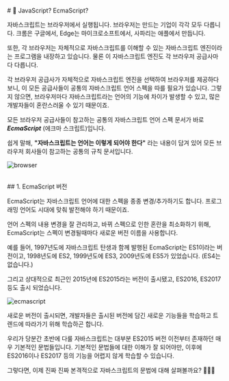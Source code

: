 
<br/>
# 📗 JavaScript? EcmaScript?

자바스크립트는 브라우저에서 실행됩니다. 브라우저는 만드는 기업이 각각 모두 다릅니다. 크롬은 구글에서, Edge는 마이크로소프트에서, 사파리는 애플에서 만듭니다.

또한, 각 브라우저는 자체적으로 자바스크립트를 이해할 수 있는 자바스크립트 엔진이라는 프로그램을 내장하고 있습니다. 물론 이 자바스크립트 엔진도 각 브라우저 공급사마다 다릅니다.

각 브라우저 공급사가 자체적으로 자바스크립트 엔진을 선택하여 브라우저를 제공하다 보니, 이 모든 공급사들이 공통의 자바스크립트 언어 스펙을 따를 필요가 있습니다. 그렇지 않으면, 브라우저마다 자바스크립트라는 언어의 기능에 차이가 발생할 수 있고, 많은 개발자들이 혼란스러울 수 있기 때문이죠.

모든 브라우저 공급사들이 참고하는 공통의 자바스크립트 언어 스펙 문서가 바로 _**EcmaScript**_ (에크마 스크립트)입니다.

쉽게 말해, **"자바스크립트는 언어는 이렇게 되어야 한다"** 라는 내용이 담겨 있어 모든 브라우저 회사들이 참고하는 공통의 규칙 문서입니다.

![browser](/images/posts/browser.svg)

<br/>
## 1. EcmaScript 버전

EcmaScript는 자바스크립트 언어에 대한 스펙을 종종 변경/추가하기도 합니다. 프로그래밍 언어도 시대에 맞춰 발전해야 하기 때문이죠.

언어 스펙의 내용 변경을 잘 관리하고, 바뀌 스펙으로 인한 혼란을 최소화하기 위해, EcmaScript는 스펙이 변경될때마다 새로운 버전 이름을 사용합니다.

예를 들어, 1997년도에 자바스크립트 탄생과 함께 발행된 EcmaScript는 ES1이라는 버전이고, 1998년도에 ES2, 1999년도에 ES3, 2009년도에 ES5가 있었습니다. (ES4는 없습니다.)

그리고 상대적으로 최근인 2015년에 ES2015라는 버전이 출시됐고, ES2016, ES2017 등도 출시 되었습니다.

![ecmascript](/images/posts/ecmascript.png)

새로운 버전이 출시되면, 개발자들은 출시된 버전에 담긴 새로운 기능들을 학습하고 트렌드에 따라가기 위해 학습하곤 합니다.

우리가 당분간 초반에 다룰 자바스크립트는 대부분 ES2015 버전 이전부터 존재하던 매우 기본적인 문법들입니다. 기본적인 문법들에 대한 이해가 잘 되어야만, 이후에 ES2016이나 ES2017 등의 기능을 어렵지 않게 학습할 수 있습니다.

그렇다면, 이제 진짜 진짜 본격적으로 자바스크립트의 문법에 대해 살펴볼까요? 💁🏻‍♂️

<br/>
<br/>
<br/>
<Giscus
  repo="crwdu/lms-contents-js101"
  repoId="R_kgDOL2ikqQ"
  category="Q&A"
  categoryId="DIC_kwDOL2ikqc4CgSAu"
  mapping="pathname"
  reactionsEnabled="1"
  strict="1"
  emitMetadata="0"
  inputPosition="top"
  theme="preferred_color_scheme"
  lang="ko"
  loading="lazy"
/>
